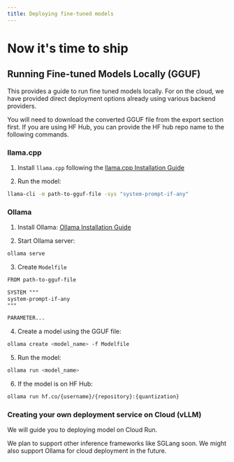 ```yaml
---
title: Deploying fine-tuned models
---
```


# Now it's time to ship

## Running Fine-tuned Models Locally (GGUF)

This provides a guide to run fine tuned models locally. For on the cloud, we have provided direct deployment options already using various backend providers.

You will need to download the converted GGUF file from the export section first. If you are using HF Hub, you can provide the HF hub repo name to the following commands.

### llama.cpp

1. Install `llama.cpp` following the [llama.cpp Installation Guide](https://github.com/ggerganov/llama.cpp#installation)

2. Run the model:

```bash
llama-cli -m path-to-gguf-file -sys "system-prompt-if-any"
```

### Ollama

1. Install Ollama: [Ollama Installation Guide](https://ollama.com/docs/installation)

2. Start Ollama server:

```bash
ollama serve
```

3. Create `Modelfile`

```txt
FROM path-to-gguf-file

SYSTEM """
system-prompt-if-any
"""

PARAMETER...
```

4. Create a model using the GGUF file:

```bash
ollama create <model_name> -f Modelfile
```

5. Run the model:

```bash
ollama run <model_name>
```

6. If the model is on HF Hub:

```bash
ollama run hf.co/{username}/{repository}:{quantization}
```

### Creating your own deployment service on Cloud (vLLM)

We will guide you to deploying model on Cloud Run.

We plan to support other inference frameworks like SGLang soon. We might also support Ollama for cloud deployment in the future.
